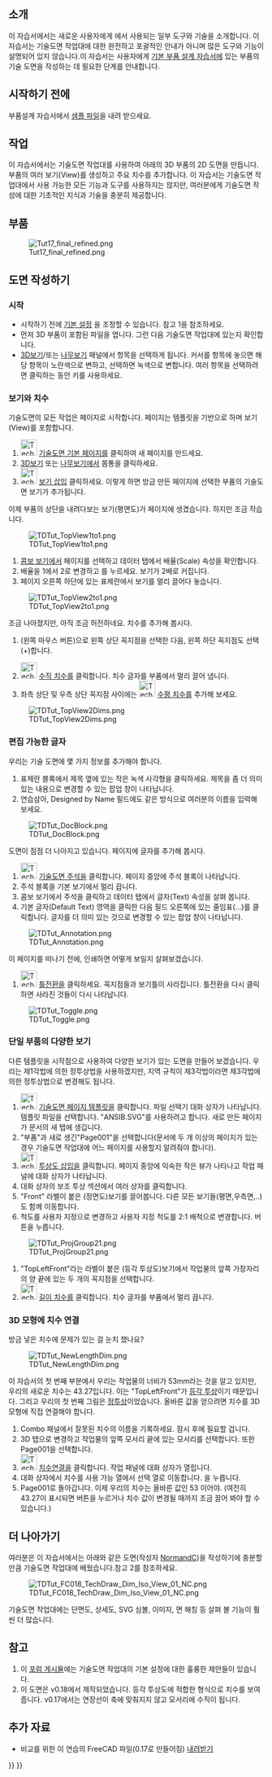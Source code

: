 <languages/>

{{TutorialInfo
|Topic=모형작업
|Level=초보자
|Author=[[User:WandererFan|WandererFan]]
|Time=1시간 미만
|FCVersion=0.17 이상
|Files=[https://github.com/FreeCAD/Examples/blob/master/Basic_Part_Design_Tutorial_Example_017_Files/Basic_Part_Design_Tutorial_017.fcstd?raw=true Basic Part Design for v0.17 Sample]<br />[https://github.com/FreeCAD/Examples/blob/master/Basic_TechDraw_Tutorial_Example_Files/Basic_TechDraw_Tutorial.fcstd?raw=true Basic TechDraw Tutorial Sample]
}}

<span id="Introduction"></span>
==소개==

이 자습서에서는 새로운 사용자에게 {{KEY|[[Image:Workbench_TechDraw.svg|24px]] [[TechDraw_Workbench/ko|기술 도면(TechDraw) 작업대]]}}에서 사용되는 일부 도구와 기술을 소개합니다. 이 자습서는 기술도면 작업대에 대한 완전하고 포괄적인 안내가 아니며 많은 도구와 기능이 설명되어 있지 않습니다.이 자습서는 사용자에게 [[Basic_Part_Design_Tutorial/ko|기본 부품 설계 자습서]]에 있는 부품의 기술 도면을 작성하는 데 필요한 단계를 안내합니다.

<span id="Before_You_Begin"></span>
== 시작하기 전에 ==

부품설계 자습서에서 [https://github.com/FreeCAD/Examples/blob/master/Basic_Part_Design_Tutorial_Example_017_Files/Basic_Part_Design_Tutorial_017.fcstd?raw=true 샘플 파일]을 내려 받으세요. 

<span id="The_Task"></span>
== 작업 ==

이 자습서에서는 기술도면 작업대를 사용하여 아래의 3D 부품의 2D 도면을 만듭니다. 부품의 여러 보기(View)를 생성하고 주요 치수를 추가합니다. 이 자습서는 기술도면 작업대에서 사용 가능한 모든 기능과 도구를 사용하지는 않지만, 여러분에게 기술도면 작성에 대한 기초적인 지식과 기술을 충분히 제공합니다. 

<span id="The_Part"></span>
== 부품 ==

[[Image:Tut17_final_refined.png|center]]

<span id="Creating_a_Drawing"></span>
== 도면 작성하기 ==

<span id="Startup"></span>
===시작===

* 시작하기 전에 [[TechDraw_Preferences/ko|기본 설정]] 을 조정할 수 있습니다. 참고 1을 참조하세요.
* 먼저 3D 부품이 포함된 파일을 엽니다. 그런 다음 기술도면 작업대에 있는지 확인합니다.
* [[3D_view/ko|3D보기]]/또는 [[Tree_view/ko|나무보기]] 패널에서 항목을 선택하게 됩니다.  커서를 항목에 놓으면 해당 항목이 노란색으로 변하고, 선택하면 녹색으로 변합니다. 여러 항목을 선택하려면 클릭하는 동안 {{KEY|Ctrl}} 키를 사용하세요.

<span id="Views_and_Dimensions"></span>
===보기와 치수===

기술도면의 모든 작업은 페이지로 시작합니다. 페이지는 템플릿을 기반으로 하며 보기(View)를 포함합니다.
# [[Image:TechDraw_PageDefault.svg|32px]] [[TechDraw_PageDefault/ko|기술도면 기본 페이지]]를 클릭하여 새 페이지를 만드세요.
# [[3D_view/ko|3D보기]] 또는 [[Tree_view/ko|나무보기]]에서 몸통을 클릭하세요.
# [[Image:TechDraw_View.svg|32px]] [[TechDraw_View/ko|보기 삽입]] 클릭하세요. 이렇게 하면 방금 만든 페이지에 선택한 부품의 기술도면 보기가 추가됩니다.

이제 부품의 상단을 내려다보는 보기(평면도)가 페이지에 생겼습니다. 하지만 조금 작습니다. 

[[Image:TDTut_TopView1to1.png|center]]

# [[Combo_view/ko|콤보 보기]]에서 페이지를 선택하고 데이터 탭에서 배율(Scale) 속성을 확인합니다.
# 배율을 1에서 2로 변경하고 {{KEY|Enter}}를 누르세요. 보기가 2배로 커집니다.
# 페이지 오른쪽 하단에 있는 표제란에서 보기를 멀리 끌어다 놓습니다.

[[Image:TDTut_TopView2to1.png|center]]

조금 나아졌지만, 아직 조금 허전하네요. 치수를 추가해 봅시다.
# {{KEY|LMB}}(왼쪽 마우스 버튼)으로 왼쪽 상단 꼭지점을 선택한 다음, 왼쪽 하단 꼭지점도 선택({{KEY|Ctrl}}+{{KEY|LMB}})합니다.
# [[Image:TechDraw_VerticalDimension.svg|32px]] [[TechDraw_VerticalDimension/ko|수직 치수]]를 클릭합니다. 치수 글자를 부품에서 멀리 끌어 냅니다.
# 좌측 상단 및 우측 상단 꼭지점 사이에는 [[Image:TechDraw_HorizontalDimension.svg|32px]] [[TechDraw_HorizontalDimension/ko|수평 치수]]를 추가해 보세요.

[[Image:TDTut_TopView2Dims.png|center]]

<span id="Editable_Text"></span>
===편집 가능한 글자===

우리는 기술 도면에 몇 가지 정보를 추가해야 합니다.

# 표제란 블록에서 제목 옆에 있는 작은 녹색 사각형을 클릭하세요. 제목을 좀 더 의미 있는 내용으로 변경할 수 있는 팝업 창이 나타납니다.
# 연습삼아, Designed by Name 필드에도 같은 방식으로 여러분의 이름을 입력해 보세요. 

[[Image:TDTut_DocBlock.png|center]]

도면이 점점 더 나아지고 있습니다. 페이지에 글자를 추가해 봅시다. 

# [[Image:TechDraw_Annotation.svg|32px]] [[TechDraw_Annotation/ko|기술도면 주석]]을 클릭합니다. 페이지 중앙에 주석 블록이 나타납니다.
# 주석 블록을 기본 보기에서 멀리 끕니다.
# 콤보 보기에서 주석을 클릭하고 데이터 탭에서 글자(Text) 속성을 살펴 봅니다.
#기본 글자(Default Text) 영역을 클릭한 다음 필드 오른쪽에 있는 줄임표(...)를 클릭합니다. 글자를 더 의미 있는 것으로 변경할 수 있는 팝업 창이 나타납니다. 

[[Image:TDTut_Annotation.png|center]]

이 페이지를 떠나기 전에, 인쇄하면 어떻게 보일지 살펴보겠습니다.

# [[Image:TechDraw_ToggleFrame.svg|32px]] [[TechDraw_ToggleFrame/ko|틀전환]]을 클릭하세요. 꼭지점들과 보기틀이 사라집니다. 틀전환을 다시 클릭하면 사라진 것들이 다시 나타납니다. 

[[Image:TDTut_Toggle.png|center]]

<span id="Multiple_Views_of_a_Single_Part"></span>
=== 단일 부품의 다양한 보기 ===

다른 템플릿을 시작점으로 사용하여 다양한 보기가 있는 도면을 만들어 보겠습니다. 우리는 제1각법에 의한 정투상법을 사용하겠지만, 지역 규칙이 제3각법이라면 제3각법에 의한 정투상법으로 변경해도 됩니다. 

# [[Image:TechDraw_PageTemplate.svg|32px]] [[TechDraw_PageTemplate/ko|기술도면 페이지 템플릿]]을 클릭합니다. 파일 선택기 대화 상자가 나타납니다. 템플릿 파일을 선택합니다. "ANSIB.SVG"를 사용하려고 합니다. 새로 만든 페이지가 문서의 새 탭에 생깁니다.
# "부품"과 새로 생긴"Page001"을 선택합니다(문서에 두 개 이상의 페이지가 있는 경우 기술도면 작업대에 어느 페이지를 사용할지 알려줘야 합니다).
# [[Image:TechDraw_ProjectionGroup.svg|32px]] [[TechDraw_ProjectionGroup/ko|투상도 삽입]]을 클릭합니다. 페이지 중앙에 익숙한 작은 뷰가 나타나고 작업 패널에 대화 상자가 나타납니다.
# 대화 상자의 보조 투상 섹션에서 여러 상자를 클릭합니다.
# "Front" 라벨이 붙은 (정면도)보기를 끌어봅니다. 다른 모든 보기들(평면,우측면,..)도 함께 이동합니다.
# 척도를 사용자 지정으로 변경하고 사용자 지정 척도를  2:1 배척으로 변경합니다. {{Button|확인}} 버튼을 누릅니다.

[[Image:TDTut_ProjGroup21.png|center]]

# "TopLeftFront"라는 라벨이 붙은 (등각 투상도)보기에서 작업물의 앞쪽 가장자리의 양 끝에 있는 두 개의 꼭지점을 선택합니다.
# [[Image:TechDraw_LengthDimension.svg|32px]] [[TechDraw_LengthDimension/ko|길이 치수]]를 클릭합니다. 치수 글자를 부품에서 멀리 끕니다.

<span id="Linking_Dimensions_to_3D_Model"></span>
===3D 모형에 치수 연결===

방금 넣은 치수에 문제가 있는 걸 눈치 챘나요? 

[[Image:TDTut_NewLengthDim.png|center]]

이 자습서의 첫 번째 부분에서 우리는 작업물의 너비가 53mm라는 것을 알고 있지만, 우리의 새로운 치수는 43.27입니다. 이는 "TopLeftFront"가 [https://en.wikipedia.org/wiki/Isometric_projection 등각 투상]이기 때문입니다. 그리고 우리의 첫 번째 그림은 [https://en.wikipedia.org/wiki/Orthographic_projection 정투상]이었습니다. 올바른 값을 얻으려면 치수를 3D 모형에 직접 연결해야 합니다. 

# Combo 패널에서 잘못된 치수의 이름을 기록하세요. 잠시 후에 필요할 겁니다.
# 3D 탭으로 변경하고 작업물의 앞쪽 모서리 끝에 있는 모서리를 선택합니다. 또한 Page001을 선택합니다.
# [[Image:TechDraw_LinkDimension.svg|32px]] [[TechDraw_LinkDimension/ko|치수연결]]을 클릭합니다. 작업 패널에 대화 상자가 열립니다.
# 대화 상자에서 치수를 사용 가능 열에서 선택 열로 이동합니다. {{Button|확인}}을 누릅니다.
# Page001로 돌아갑니다. 이제 우리의 치수는 올바른 값인 53 이어야. (여전히 43.27이 표시되면 {{Button|Recompute}} 버튼을 누르거나 치수 값이 변경될 때까지 조금 끌어 봐야 할 수 있습니다.)

<span id="Going_Further"></span>
== 더 나아가기 ==

여러분은 이 자습서에서는 아래와 같은 도면(작성자 [[User:Normandc|NormandC]])을 작성하기에 충분할 만큼 기술도면 작업대에 배웠습니다.참고 2를 참조하세요.

[[Image:TDTut_FC018_TechDraw_Dim_Iso_View_01_NC.png|center]]


기술도면 작업대에는 단면도, 상세도, SVG 심볼, 이미지, 면 해칭 등 살펴 볼 기능이 훨씬 더 많습니다.

<span id="Notes"></span>
== 참고 ==

<div class="mw-translate-fuzzy">
# 이 [https://www.forum.freecadweb.org/viewtopic.php?f=3&t=30083#p248189 포럼 게시물]에는  기술도면 작업대의 기본 설정에 대한 훌륭한 제안들이 있습니다.
# 이 도면은 v0.18에서 제작되었습니다. 등각 투상도에 적합한 형식으로 치수를 보여줍니다. v0.17에서는 연장선이 축에 맞춰지지 않고 모서리에 수직이 됩니다.
</div> 

<span id="Additional_Resources"></span>
== 추가 자료 ==

*비교를 위한 이 연습의 FreeCAD 파일(0.17로 만들어짐) [https://github.com/FreeCAD/Examples/blob/master/Basic_TechDraw_Tutorial_Example_Files/Basic_TechDraw_Tutorial.fcstd?raw=true 내려받기]


{{TechDraw Tools navi{{#translation:}}}}
{{Userdocnavi{{#translation:}}}}